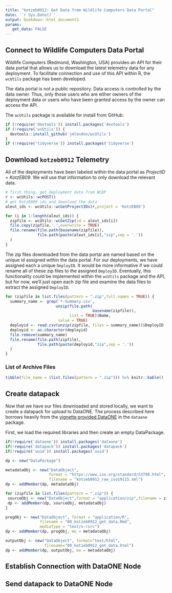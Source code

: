 ```yaml
---
title: "kotzeb0912: Get Data from Wildlife Computers Data Portal"
date: '`r Sys.Date()`'
output: bookdown::html_document2
params:
   get_data: FALSE
---
```


## Connect to Wildlife Computers Data Portal

Wildlife Computers (Redmond, Washington, USA) provides an API for their data
portal that allows us to download the latest telemetry data for any deployment. 
To facilitate connection and use of this API within R, the `wcUtils` package
has been developed.

The data portal is not a public repository. Data access is controlled by the
data owner. Thus, only those users who are either owners of the deployment 
data or users who have been granted access by the owner can access the API.

The `wcUtils` package is available for install from GitHub:

```r
if (!require('devtools')) install.packages('devtools')
if (!require('wcUtils')) {
  devtools::install_github('jmlondon/wcUtils')
}
if (!require('tidyverse')) install.packages('tidyverse')
```


## Download `kotzeb0912` Telemetry

All of the deployments have been labeled within the data portal as *ProjectID = KotzEB09*. We will use that information to only download the relevant data.

```r
# first thing, get deployment data from WCDP
r <- wcUtils::wcPOST()
# get KotzEB09 ids and download the data
aleut_ids <- wcUtils::wcGetProjectIDs(r,project = 'KotzEB09')

for (i in 1:length(aleut_ids)) {
  zipfile <- wcUtils::wcGetZip(id = aleut_ids[i])
  file.copy(zipfile,'.',overwrite = TRUE)
  file.rename(file.path(basename(zipfile)),
              file.path(paste(aleut_ids[i],"zip",sep = '.'))
  )
}
```

The zip files downloaded from the data portal are named based on the 
unique id assigned within the data portal. For our deployments, we have 
assigned each a unique `DeployID`. It would be more informative if we could
rename all of these zip files to the assigned `DeployID`. Eventually, this
functionality could be implemented within the `wcUtils` package and the API,
but for now, we'll just open each zip file and examine the data files to
extract the assigned `DeployID`.

```r
for (zipfile in list.files(pattern = ".zip",full.names = TRUE)) {
  summary_name <- grep('*-Summary.csv',
                      unzip(file.path(
                                      basename(zipfile)),
                            list = TRUE)$Name,
                       value = TRUE)
  deployid <- read.csv(unzip(zipfile, files = summary_name))$DeployID
  deployid <- as.character(deployid)
  file.remove(summary_name)
  file.rename(file.path(zipfile),
              file.path(paste(deployid,"zip",sep = '.'))
  )
}
```

### List of Archive Files

```r
tibble(file_name = (list.files(pattern = ".zip"))) %>% knitr::kable()
```

## Create datapack

Now that we have our files downloaded and stored locally, we want to create a
datapack for upload to DataONE. The process described here borrows heavily from
the [vignette provided DataONE](https://cran.r-project.org/web/packages/dataone/vignettes/upload-data.html) in the `dataone` package.

First, we load the required libraries and then create an empty DataPackage.

```r
if(!require('dataone')) install.packages('dataone')
if(!require('datapack')) install.packages('datapack')
if(!require('uuid')) install.packages('uuid')

dp <- new("DataPackage")
```

```r
metadataObj <- new("DataObject", 
                   format = "https://www.iso.org/standard/53798.html",
                   filename = "kotzeb0912_raw_iso19115.xml")
dp <- addMember(dp, metadataObj)

for (zipfile in list.files(pattern = ".zip")) {
 sourceObj <- new("DataObject",format = "application/zip",filename = zipfile)
 dp <- addMember(dp, sourceObj, metadataObj)
}

progObj <- new("DataObject", format = "application/R", 
               filename = "00_kotzeb0912_get_data.Rmd", 
               mediaType = "text/x-rsrc")
dp <- addMember(dp, progObj, mo = metadataObj)

outputObj <- new("DataObject", format="text/html", 
                 filename="00_kotzeb0912_get_data.html") 
dp <- addMember(dp, outputObj, mo = metadataObj)

```

## Establish Connection with DataONE Node

## Send datapack to DataONE Node
